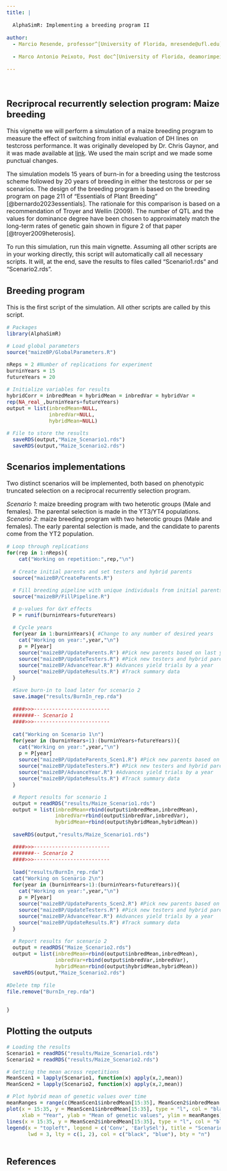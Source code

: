 ```yaml
---
title: |
  
  AlphaSimR: Implementing a breeding program II
  
author: 
  - Marcio Resende, professor^[University of Florida, mresende@ufl.edu]
 
  - Marco Antonio Peixoto, Post doc^[University of Florida, deamorimpeixotom@ufl.edu]
  
---
```



```{=html}
<style type="text/css">
  body{
  font-size: 12pt;
}
</style>
```


<br>

## Recriprocal recurrently selection program: Maize breeding

This vignette we will perform a simulation of a maize breeding program to measure the effect of switching from initial evaluation of DH lines on testcross performance. It was originally developed by Dr. Chris Gaynor, and it was made available at [link](https://github.com/gaynorr/AlphaSimR_Examples). We used the main script and we made some punctual changes.

The simulation models 15 years of burn-in for a breeding using the testcross scheme followed by 20 years of breeding in either the testcross or per se scenarios. The design of the breeding program is based on the breeding program on page 211 of "Essentials of Plant Breeding" [@bernardo2023essentials]. The rationale for this comparison is based on a recommendation of Troyer and Wellin (2009). The number of QTL and the values for dominance degree have been chosen to approximately match the long-term rates of genetic gain shown in figure 2 of that paper [@troyer2009heterosis]. 


To run this simulation, run this main vignette. Assuming all other scripts are in your working directly, this script will automatically call all necessary scripts. It will, at the end, save the results to files called "Scenario1.rds" and "Scenario2.rds". 


## Breeding program

This is the first script of the simulation. All other scripts are called by this script.


```r

# Packages
library(AlphaSimR)

# Load global parameters
source("maizeBP/GlobalParameters.R")

nReps = 2 #Number of replications for experiment
burninYears = 15
futureYears = 20

# Initialize variables for results
hybridCorr = inbredMean = hybridMean = inbredVar = hybridVar =
rep(NA_real_,burninYears+futureYears)
output = list(inbredMean=NULL,
              inbredVar=NULL,
              hybridMean=NULL)

# File to store the results
  saveRDS(output,"Maize_Scenario1.rds")
  saveRDS(output,"Maize_Scenario2.rds")
```


## Scenarios implementations

Two distinct scenarios will be implemented, both based on phenotypic truncated selection on a reciprocal recurrently selection program.

*Scenario 1*: maize breeding program with two heterotic groups (Male and females). The parental selection is made in the YT3/YT4 populations.  
*Scenario 2*: maize breeding program with two heterotic groups (Male and females). The early parental selection is made, and the candidate to parents come from the YT2 population.



```r
# Loop through replications
for(rep in 1:nReps){
    cat("Working on repetition:",rep,"\n")
  
  # Create initial parents and set testers and hybrid parents
  source("maizeBP/CreateParents.R")

  # Fill breeding pipeline with unique individuals from initial parents
  source("maizeBP/FillPipeline.R")

  # p-values for GxY effects
  P = runif(burninYears+futureYears)

  # Cycle years
  for(year in 1:burninYears){ #Change to any number of desired years
    cat("Working on year:",year,"\n")
    p = P[year]
    source("maizeBP/UpdateParents.R") #Pick new parents based on last year's data
    source("maizeBP/UpdateTesters.R") #Pick new testers and hybrid parents
    source("maizeBP/AdvanceYear.R") #Advances yield trials by a year
    source("maizeBP/UpdateResults.R") #Track summary data
  }

  #Save burn-in to load later for scenario 2
  save.image("results/BurnIn_rep.rda")
  
  ####>>>-------------------------
  #######-- Scenario 1
  ####>>>-------------------------
  
  cat("Working on Scenario 1\n")
  for(year in (burninYears+1):(burninYears+futureYears)){
    cat("Working on year:",year,"\n")
    p = P[year]
    source("maizeBP/UpdateParents_Scen1.R") #Pick new parents based on last year's data
    source("maizeBP/UpdateTesters.R") #Pick new testers and hybrid parents
    source("maizeBP/AdvanceYear.R") #Advances yield trials by a year
    source("maizeBP/UpdateResults.R") #Track summary data
  }

  # Report results for scenario 1
  output = readRDS("results/Maize_Scenario1.rds")
  output = list(inbredMean=rbind(output$inbredMean,inbredMean),
                inbredVar=rbind(output$inbredVar,inbredVar),
                hybridMean=rbind(output$hybridMean,hybridMean))
  
  saveRDS(output,"results/Maize_Scenario1.rds")

  ####>>>-------------------------
  #######-- Scenario 2
  ####>>>-------------------------
  
  load("results/BurnIn_rep.rda")
  cat("Working on Scenario 2\n")
  for(year in (burninYears+1):(burninYears+futureYears)){
    cat("Working on year:",year,"\n")
    p = P[year]
    source("maizeBP/UpdateParents_Scen2.R") #Pick new parents based on last year's data
    source("maizeBP/UpdateTesters.R") #Pick new testers and hybrid parents
    source("maizeBP/AdvanceYear.R") #Advances yield trials by a year
    source("maizeBP/UpdateResults.R") #Track summary data
  }

  # Report results for scenario 2
  output = readRDS("Maize_Scenario2.rds")
  output = list(inbredMean=rbind(output$inbredMean,inbredMean),
                inbredVar=rbind(output$inbredVar,inbredVar),
                hybridMean=rbind(output$hybridMean,hybridMean))
  saveRDS(output,"Maize_Scenario2.rds")
  
#Delete tmp file
file.remove("BurnIn_rep.rda")


}


```

## Plotting the outputs

```r
# Loading the results
Scenario1 = readRDS("results/Maize_Scenario1.rds")
Scenario2 = readRDS("results/Maize_Scenario2.rds")

# Getting the mean across repetitions
MeanScen1 = lapply(Scenario1, function(x) apply(x,2,mean))
MeanScen2 = lapply(Scenario2, function(x) apply(x,2,mean))

# Plot hybrid mean of genetic values over time
meanRanges = range(c(MeanScen1$inbredMean[15:35], MeanScen2$inbredMean[15:35]))
plot(x = 15:35, y = MeanScen1$inbredMean[15:35], type = "l", col = "black", lwd = 3,
     xlab = "Year", ylab = "Mean of genetic values", ylim = meanRanges)
lines(x = 15:35, y = MeanScen2$inbredMean[15:35], type = "l", col = "blue", lwd = 3)
legend(x = "topleft", legend = c('Conv', 'EarlySel'), title = "Scenarios",
       lwd = 3, lty = c(1, 2), col = c("black", "blue"), bty = "n")



```



## References

::: {#refs}
:::
